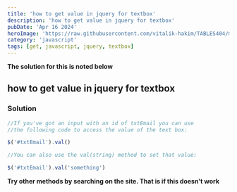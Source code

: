 ```yaml
---
title: 'how to get value in jquery for textbox'
description: 'how to get value in jquery for textbox'
pubDate: 'Apr 16 2024'
heroImage: 'https://raw.githubusercontent.com/vitalik-hakim/TABLES404/main/error_b/JavaScript.png'
category: 'javascript'
tags: [get, javascript, jquery, textbox]
---
```


**The solution for this is noted below**

## how to get value in jquery for textbox

### Solution

```javascript
//If you've got an input with an id of txtEmail you can use
//the following code to access the value of the text box:

$('#txtEmail').val()

//You can also use the val(string) method to set that value:

$('#txtEmail').val('something')
```

**Try other methods by searching on the site. That is if this doesn't work**
